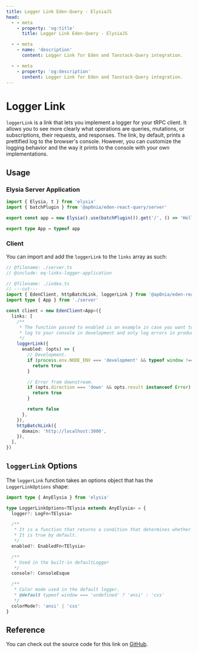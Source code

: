 ```yaml
---
title: Logger Link Eden-Query - ElysiaJS
head:
  - - meta
    - property: 'og:title'
      title: Logger Link Eden-Query - ElysiaJS

  - - meta
    - name: 'description'
      content: Logger Link for Eden and Tanstack-Query integration.

  - - meta
    - property: 'og:description'
      content: Logger Link for Eden and Tanstack-Query integration.
---
```


# Logger Link

`loggerLink` is a link that lets you implement a logger for your tRPC client. It allows you to see more clearly what operations are queries, mutations, or subscriptions, their requests, and responses. The link, by default, prints a prettified log to the browser's console. However, you can customize the logging behavior and the way it prints to the console with your own implementations.

## Usage

### Elysia Server Application

```typescript twoslash include eq-links-logger-application title=server.ts
import { Elysia, t } from 'elysia'
import { batchPlugin } from '@ap0nia/eden-react-query/server'

export const app = new Elysia().use(batchPlugin()).get('/', () => 'Hello, World!')

export type App = typeof app
```

### Client

You can import and add the `loggerLink` to the `links` array as such:

```typescript twoslash title=index.ts
// @filename: ./server.ts
// @include: eq-links-logger-application

// @filename: ./index.ts
// ---cut---
import { EdenClient, httpBatchLink, loggerLink } from '@ap0nia/eden-react-query'
import type { App } from './server'

const client = new EdenClient<App>({
  links: [
    /**
     * The function passed to enabled is an example in case you want to the link to
     * log to your console in development and only log errors in production
     */
    loggerLink({
      enabled: (opts) => {
        // Development.
        if (process.env.NODE_ENV === 'development' && typeof window !== 'undefined') {
          return true
        }

        // Error from downstream.
        if (opts.direction === 'down' && opts.result instanceof Error) {
          return true
        }

        return false
      },
    }),
    httpBatchLink({
      domain: 'http://localhost:3000',
    }),
  ],
})
```

## `loggerLink` Options

The `loggerLink` function takes an options object that has the `LoggerLinkOptions` shape:

```typescript
import type { AnyElysia } from 'elysia'

type LoggerLinkOptions<TElysia extends AnyElysia> = {
  logger?: LogFn<TElysia>

  /**
   * It is a function that returns a condition that determines whether to enable the logger.
   * It is true by default.
   */
  enabled?: EnabledFn<TElysia>

  /**
   * Used in the built-in defaultLogger
   */
  console?: ConsoleEsque

  /**
   * Color mode used in the default logger.
   * @default typeof window === 'undefined' ? 'ansi' : 'css'
   */
  colorMode?: 'ansi' | 'css'
}
```

## Reference

You can check out the source code for this link on
[GitHub](https://github.com/ap0nia/eden-query/blob/main/packages/eden/src/links/logger-link.ts).
